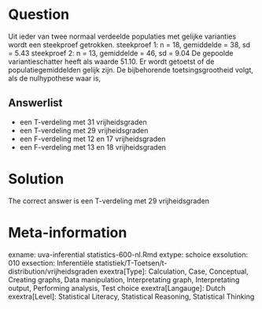 Question
========

Uit ieder van twee normaal verdeelde populaties met gelijke varianties wordt een steekproef getrokken.
steekproef 1: n = 18, gemiddelde = 38, sd = 5.43
steekproef 2: n = 13, gemiddelde = 46, sd = 9.04
De gepoolde variantieschatter heeft als waarde 51.10. Er wordt getoetst of de populatiegemiddelden gelijk zijn. De bijbehorende toetsingsgrootheid volgt, als de nulhypothese waar is, 

Answerlist
----------
* een T-verdeling met 31 vrijheidsgraden
* een T-verdeling met 29 vrijheidsgraden
* een F-verdeling met 12 en 17 vrijheidsgraden
* een F-verdeling met 13 en 18 vrijheidsgraden

Solution
========

The correct answer is  een T-verdeling met 29 vrijheidsgraden 

Meta-information
================
exname: uva-inferential statistics-600-nl.Rmd 
extype: schoice 
exsolution: 010 
exsection: Inferentiële statistiek/T-Toetsen/t-distribution/vrijheidsgraden
exextra[Type]: Calculation, Case, Conceptual, Creating graphs, Data manipulation, Interpretating graph, Interpretating output, Performing analysis, Test choice 
exextra[Langauge]: Dutch 
exextra[Level]: Statistical Literacy, Statistical Reasoning, Statistical Thinking 
